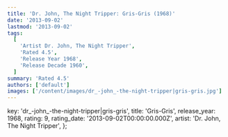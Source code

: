 ```yaml
---
title: 'Dr. John, The Night Tripper: Gris-Gris (1968)'
date: '2013-09-02'
lastmod: '2013-09-02'
tags:
  [
    'Artist Dr. John, The Night Tripper',
    'Rated 4.5',
    'Release Year 1968',
    'Release Decade 1960',
  ]
summary: 'Rated 4.5'
authors: ['default']
images: ['/content/images/dr_-john_-the-night-tripper|gris-gris.jpg']
---
```


  key: 'dr_-john_-the-night-tripper|gris-gris',
  title: 'Gris-Gris',
  release_year: 1968,
  rating: 9,
  rating_date: '2013-09-02T00:00:00.000Z',
  artist: 'Dr. John, The Night Tripper',
};

<MusicRating data={data} />
